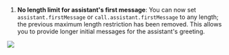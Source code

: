 1. **No length limit for assistant's first message**: You can now set `assistant.firstMessage` or `call.assistant.firstMessage` to any length; the previous maximum length restriction has been removed. This allows you to provide longer initial messages for the assistant's greeting. 

  <Frame caption="Refer to the `Assistant` schema for more information: https://api.vapi.ai/api">
    <img src="../static/images/changelog/first-message.png" />
  </Frame>

